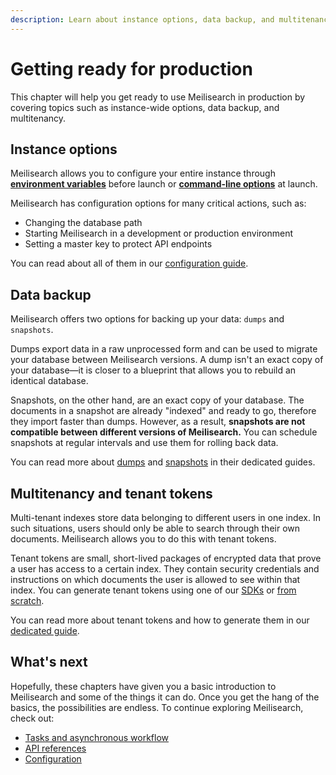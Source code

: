 ```yaml
---
description: Learn about instance options, data backup, and multitenancy in this final article of the Meilisearch 101 series.
---
```


# Getting ready for production

This chapter will help you get ready to use Meilisearch in production by covering topics such as instance-wide options, data backup, and multitenancy.

## Instance options

Meilisearch allows you to configure your entire instance through **[environment variables](/learn/configuration/instance_options#environment-variables)** before launch or **[command-line options](/learn/configuration/instance_options#command-line-options-and-flags)** at launch.

Meilisearch has configuration options for many critical actions, such as:

- Changing the database path
- Starting Meilisearch in a development or production environment
- Setting a master key to protect API endpoints

You can read about all of them in our [configuration guide](/learn/configuration/instance_options).

## Data backup

Meilisearch offers two options for backing up your data: `dumps` and `snapshots`.

Dumps export data in a raw unprocessed form and can be used to migrate your database between Meilisearch versions. A dump isn't an exact copy of your database—it is closer to a blueprint that allows you to rebuild an identical database.

Snapshots, on the other hand, are an exact copy of your database. The documents in a snapshot are already "indexed" and ready to go, therefore they import faster than dumps. However, as a result, **snapshots are not compatible between different versions of Meilisearch.** You can schedule snapshots at regular intervals and use them for rolling back data.

You can read more about [dumps](/learn/advanced/dumps) and [snapshots](/learn/advanced/snapshots) in their dedicated guides.

## Multitenancy and tenant tokens

Multi-tenant indexes store data belonging to different users in one index. In such situations, users should only be able to search through their own documents. Meilisearch allows you to do this with tenant tokens.

Tenant tokens are small, short-lived packages of encrypted data that prove a user has access to a certain index. They contain security credentials and instructions on which documents the user is allowed to see within that index. You can generate tenant tokens using one of our [SDKs](/learn/security/tenant_tokens#generating-tenant-tokens-with-an-sdk) or [from scratch](/learn/security/tenant_tokens#generating-tenant-tokens-with-an-sdk).

You can read more about tenant tokens and how to generate them in our [dedicated guide](/learn/security/tenant_tokens).

## What's next

Hopefully, these chapters have given you a basic introduction to Meilisearch and some of the things it can do. Once you get the hang of the basics, the possibilities are endless. To continue exploring Meilisearch, check out:

- [Tasks and asynchronous workflow](/learn/async/asynchronous_operations)
- [API references](/reference/api/overview)
- [Configuration](/learn/configuration/instance_options)
